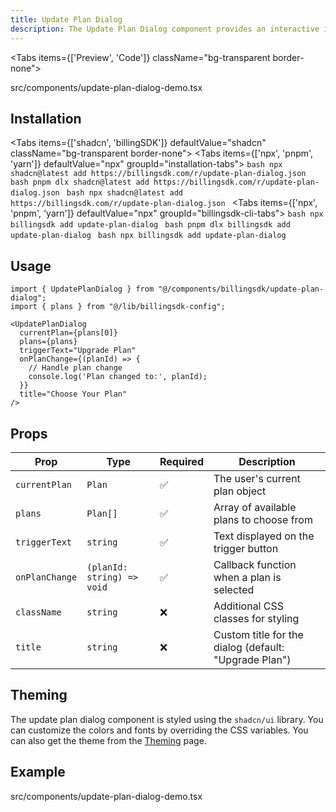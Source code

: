 ```yaml
---
title: Update Plan Dialog
description: The Update Plan Dialog component provides an interactive interface for users to upgrade or change their subscription plan. It features plan comparison, monthly/yearly toggle, and smooth animations for a seamless user experience.
---
```


<Tabs items={['Preview', 'Code']} className="bg-transparent border-none">
  <Tab value="Preview" className="border-none bg-transparent p-0 mt-3">
    <PreviewComponents registryName="update-plan-dialog">
      <UpdatePlanDialogDemo />
    </PreviewComponents>
  </Tab>

  <Tab value="Code" className="mt-3">
  <include cwd lang="tsx" meta='title="src/components/update-plan-dialog-demo.tsx"'>src/components/update-plan-dialog-demo.tsx</include>

  </Tab>
</Tabs>

## Installation

<Tabs items={['shadcn', 'billingSDK']} defaultValue="shadcn" className="bg-transparent border-none">
  <Tab value="shadcn" className="border-none bg-transparent p-0 mt-3">
    <Tabs items={['npx', 'pnpm', 'yarn']} defaultValue="npx" groupId="installation-tabs">
      <Tab value="npx">
        ```bash
        npx shadcn@latest add https://billingsdk.com/r/update-plan-dialog.json
        ```
      </Tab>
      <Tab value="pnpm">
        ```bash
        pnpm dlx shadcn@latest add https://billingsdk.com/r/update-plan-dialog.json
        ```
      </Tab>
      <Tab value="yarn">
        ```bash
        npx shadcn@latest add https://billingsdk.com/r/update-plan-dialog.json
        ```
      </Tab>
    </Tabs>
  </Tab>
  <Tab value="billingSDK" className="border-none bg-transparent p-0 mt-3">
    <Tabs items={['npx', 'pnpm', 'yarn']} defaultValue="npx" groupId="billingsdk-cli-tabs">
      <Tab value="npx">
        ```bash
        npx billingsdk add update-plan-dialog
        ```
      </Tab>
      <Tab value="pnpm">
        ```bash
        pnpm dlx billingsdk add update-plan-dialog
        ```
      </Tab>
      <Tab value="yarn">
        ```bash
        npx billingsdk add update-plan-dialog
        ```
      </Tab>
    </Tabs>
  </Tab>
</Tabs>

## Usage

```tsx
import { UpdatePlanDialog } from "@/components/billingsdk/update-plan-dialog";
import { plans } from "@/lib/billingsdk-config";
```

```tsx
<UpdatePlanDialog
  currentPlan={plans[0]}
  plans={plans}
  triggerText="Upgrade Plan"
  onPlanChange={(planId) => {
    // Handle plan change
    console.log('Plan changed to:', planId);
  }}
  title="Choose Your Plan"
/>
```

## Props

| Prop | Type | Required | Description |
|------|------|----------|-------------|
| `currentPlan` | `Plan` | ✅ | The user's current plan object |
| `plans` | `Plan[]` | ✅ | Array of available plans to choose from |
| `triggerText` | `string` | ✅ | Text displayed on the trigger button |
| `onPlanChange` | `(planId: string) => void` | ✅ | Callback function when a plan is selected |
| `className` | `string` | ❌ | Additional CSS classes for styling |
| `title` | `string` | ❌ | Custom title for the dialog (default: "Upgrade Plan") |

## Theming

The update plan dialog component is styled using the `shadcn/ui` library. You can customize the colors and fonts by overriding the CSS variables. You can also get the theme from the [Theming](/docs/theming) page.

## Example
<include cwd lang="tsx" meta='title="src/components/update-plan-dialog-demo.tsx"'>src/components/update-plan-dialog-demo.tsx</include>

